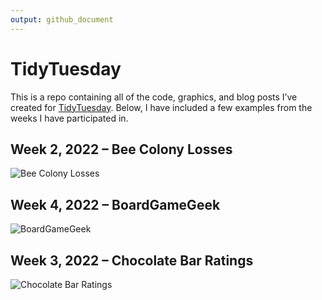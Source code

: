 ```yaml
---
output: github_document
---
```


<!-- README.md is generated from README.Rmd. Please edit that file -->

# TidyTuesday

This is a repo containing all of the code, graphics, and blog posts I’ve
created for
<a href="https://github.com/rfordatascience/tidytuesday">TidyTuesday</a>.
Below, I have included a few examples from the weeks I have participated
in.

## Week 2, 2022 – Bee Colony Losses
![Bee Colony Losses](2022-01-11-colony/colony.gif)
<br>

## Week 4, 2022 – BoardGameGeek
![BoardGameGeek](2022-01-25-boardgames/boardgames.png)
<br>

## Week 3, 2022 – Chocolate Bar Ratings
![Chocolate Bar Ratings](2022-01-18-chocolate/chocolate.png)
<br>
